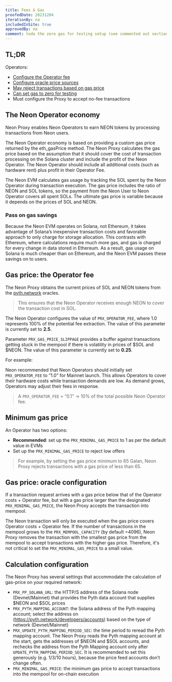 ```yaml
---
title: Fees & Gas
proofedDate: 20231204
iterationBy: na
includedInSite: true
approvedBy: na
comment: todo the zero gas for testing setup (see commented out section)
---
```



## TL;DR

Operators:

- [Configure the Operator fee](#gas-price-the-operator-fee)
- [Configure oracle price sources](#calculation-configuration)
- [May reject transactions based on gas price](#minimum-gas-price)
- [Can set gas to zero for testing](#zero-gas-price-for-testing)
- Must configure the Proxy to accept no-fee transactions

<!-- wip Support needed for last item>> Operators need to accept request to provide no-fee transaction. Is this handled by the Proxy without any configuration? -->

## The Neon Operator economy

Neon Proxy enables Neon Operators to earn NEON tokens by processing transactions from Neon users.

The Neon Operator economy is based on providing a custom gas price returned by the eth_gasPrice method. The Neon Proxy calculates the gas price based on the assumption that it should cover the cost of transaction processing on the Solana cluster and include the profit of the Neon Operator. The Neon Operator should include all additional costs (such as hardware rent) plus profit in their Operator Fee.

The Neon EVM calculates gas usage by tracking the SOL spent by the Neon Operator during transaction execution. The gas price includes the ratio of NEON and SOL tokens, so the payment from the Neon User to Neon Operator covers all spent SOLs. The ultimate gas price is variable because it depends on the prices of SOL and NEON.

### Pass on gas savings

Because the Neon EVM operates on Solana, not Ethereum, it takes advantage of Solana’s inexpensive transaction costs and favorable approach to only charge for storage allocation. This contrasts with Ethereum, where calculations require much more gas, and gas is charged for every change in data stored in Ethereum. As a result, gas usage on Solana is much cheaper than on Ethereum, and the Neon EVM passes these savings on to users.

## Gas price: the Operator fee

The Neon Proxy obtains the current prices of SOL and NEON tokens from the [pyth.network](http://pyth.network) oracles.

<Formula />

> This ensures that the Neon Operator receives enough NEON to cover the transaction cost in SOL.

The Neon Operator configures the value of `PRX_OPERATOR_FEE`, where 1.0 represents 100% of the potential fee extraction. The value of this parameter is currently set to **2.5**.

Parameter `PRX_GAS_PRICE_SLIPPAGE` provides a buffer against transactions getting stuck in the mempool if there is volatility in prices of $SOL and $NEON. The value of this parameter is currently set to **0.25**.

For example:

<Price />

Neon recommended that Neon Operators should initially set `PRX_OPERATOR_FEE` to “1.0” for Mainnet launch. This allows Operators to cover their hardware costs while transaction demands are low. As demand grows, Operators may adjust their fees in response.

> A `PRX_OPERATOR_FEE` = “0.1” → 10% of the total possible Neon Operator fee.

## Minimum gas price

An Operator has two options:

- **Recommended**: set up the `PRX_MINIMAL_GAS_PRICE` to 1 as per the default value in EVMs
- Set up the `PRX_MINIMAL_GAS_PRICE` to reject low offers

> For example, by setting the gas price minimum to 65 Galan, Neon Proxy rejects transactions with a gas price of less than 65.

## Gas price: oracle configuration

If a transaction request arrives with a gas price below that of the Operator costs + Operator fee, but with a gas price larger than the designated `PRX_MINIMAL_GAS_PRICE`, the Neon Proxy accepts the transaction into mempool.

The Neon transaction will only be executed when the gas price covers Operator costs + Operator fee. If the number of transactions in the mempool grows to the `PRX_MEMPOOL_CAPACITY` (by default =4096), Neon Proxy removes the transaction with the smallest gas price from the mempool to accept transactions with the higher gas price. Therefore, it's not critical to set the `PRX_MINIMAL_GAS_PRICE` to a small value.

## Calculation configuration

The Neon Proxy has several settings that accommodate the calculation of gas-price on your required network:

- `PRX_PP_SOLANA_URL`: the HTTP/S address of the Solana node (Devnet/Mainnet) that provides the Pyth data account that supplies $NEON and $SOL prices
- `PRX_PYTH_MAPPING_ACCOUNT`: the Solana address of the Pyth mapping account; select the address on (https://pyth.network/developers/accounts) based on the type of network (Devnet/Mainnet)
- `PRX_UPDATE_PYTH_MAPPING_PERIOD_SEC`: the time period to reread the Pyth mapping account. The Neon Proxy reads the Pyth mapping account at the start, gets the addresses of $NEON and $SOL accounts, and rechecks the address from the Pyth Mapping account only after `UPDATE_PYTH_MAPPING_PERIOD_SEC`. It is recommended to set this generously (e.g. 1/3/10 hours), because the price feed accounts don’t change often.
- `PRX_MINIMAL_GAS_PRICE`: the minimum gas price to accept transactions into the mempool for on-chain execution

<!--

> Let's take a closer look at the minimum gas price variable.

## Zero gas price for testing

On Devnet test NEON is available, however, for beta Mainnet testing purposes, the Neon Proxy can be configured to accept transactions with a 0 gas price (a balance of SOL is available to cover the transaction fees on Solana).

To enable this configuration, the Neon Operator should set up the following parameters:

- PRX_PP_SOLANA_URL = ''
- PRX_PYTH_MAPPING_ACCOUNT = ''
- PRX_MINIMAL_GAS_PRICE = 0

As a result, the Neon Proxy returns the 0 gas price and accepts Neon transactions with the 0 gas price.

 -->

